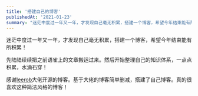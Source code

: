```yaml
---
title: '搭建自己的博客'
publishedAt: '2021-01-23'
summary: "迷茫中度过一年又一年，才发现自己毫无积累，搭建一个博客，希望今年结束能有所积累！"
---
```


迷茫中度过一年又一年，才发现自己毫无积累，搭建一个博客，希望今年结束能有所积累！

先陆陆续续把之前语雀上的文章搬运过来。然后开始整理自己的知识体系，一点点积累，水滴石穿！

感谢[leerob](https://leerob.io/)大佬开源的博客。基于大佬的博客简单删减，搭建了自己博客。真的很喜欢这种简洁风格的博客！
